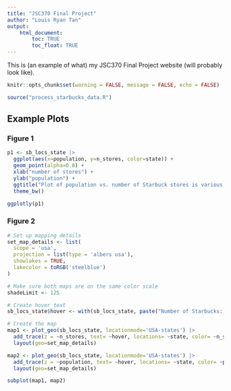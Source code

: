 ```yaml
---
title: "JSC370 Final Project"
author: "Louis Ryan Tan"
output: 
    html_document:
        toc: TRUE
        toc_float: TRUE
---
```


This is (an example of what) my JSC370 Final Project website (will probably look like).

```r
knitr::opts_chunk$set(warning = FALSE, message = FALSE, echo = FALSE)
```

```r
source("process_starbucks_data.R")
```

## Example Plots {.tabset}

### Figure 1
```r
p1 <- sb_locs_state |>
  ggplot(aes(x=population, y=n_stores, color=state)) +
  geom_point(alpha=0.8) +
  xlab("number of stores") + 
  ylab("population") + 
  ggtitle("Plot of population vs. number of Starbuck stores is various US states") +
  theme_bw()

ggplotly(p1)
```

### Figure 2
```r
# Set up mapping details
set_map_details <- list(
  scope = 'usa',
  projection = list(type = 'albers usa'),
  showlakes = TRUE,
  lakecolor = toRGB('steelblue')
)

# Make sure both maps are on the same color scale
shadeLimit <- 125

# Create hover text
sb_locs_state$hover <- with(sb_locs_state, paste("Number of Starbucks: ", n_stores, '<br>', "State: ", state.y, '<br>', "Population: ", population))

# Create the map
map1 <- plot_geo(sb_locs_state, locationmode='USA-states') |>
  add_trace(z = ~n_stores, text= ~hover, locations= ~state, color= ~n_stores, colors='Purples') |>
  layout(geo=set_map_details)

map2 <- plot_geo(sb_locs_state, locationmode='USA-states') |>
  add_trace(z = ~population, text= ~hover, locations= ~state, color= ~population, colors='Purples') |>
  layout(geo=set_map_details)

subplot(map1, map2)
```

